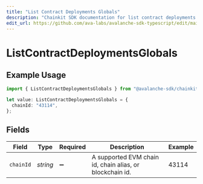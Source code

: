 ```yaml
---
title: "List Contract Deployments Globals"
description: "Chainkit SDK documentation for list contract deployments globals"
edit_url: https://github.com/ava-labs/avalanche-sdk-typescript/edit/main/chainkit/docs/models/operations/listcontractdeploymentsglobals.md
---
```


# ListContractDeploymentsGlobals

## Example Usage

```typescript
import { ListContractDeploymentsGlobals } from "@avalanche-sdk/chainkit/models/operations";

let value: ListContractDeploymentsGlobals = {
  chainId: "43114",
};
```

## Fields

| Field                                                    | Type                                                     | Required                                                 | Description                                              | Example                                                  |
| -------------------------------------------------------- | -------------------------------------------------------- | -------------------------------------------------------- | -------------------------------------------------------- | -------------------------------------------------------- |
| `chainId`                                                | *string*                                                 | :heavy_minus_sign:                                       | A supported EVM chain id, chain alias, or blockchain id. | 43114                                                    |